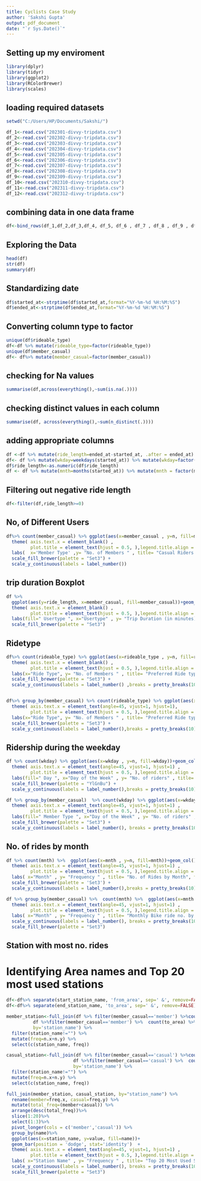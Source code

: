 ---
title: Cyclists Case Study
author: 'Sakshi Gupta'
output: pdf_document
date: "`r Sys.Date()`"
---

## Setting up my enviroment 

```{r message=FALSE, warning=FALSE}
library(dplyr)
library(tidyr)
library(ggplot2)
library(RColorBrewer)
library(scales)
```

## loading required datasets
```{r warning=FALSE}
setwd("C:/Users/HP/Documents/Sakshi/")

df_1<-read.csv("202301-divvy-tripdata.csv")
df_2<-read.csv("202302-divvy-tripdata.csv")
df_3<-read.csv("202303-divvy-tripdata.csv")
df_4<-read.csv("202304-divvy-tripdata.csv")
df_5<-read.csv("202305-divvy-tripdata.csv")
df_6<-read.csv("202306-divvy-tripdata.csv")
df_7<-read.csv("202307-divvy-tripdata.csv")
df_8<-read.csv("202308-divvy-tripdata.csv")
df_9<-read.csv("202309-divvy-tripdata.csv")
df_10<-read.csv("202310-divvy-tripdata.csv")
df_11<-read.csv("202311-divvy-tripdata.csv")
df_12<-read.csv("202312-divvy-tripdata.csv")

```


## combining data in one data frame

```{r warning=FALSE}
df<-bind_rows(df_1,df_2,df_3,df_4, df_5, df_6 , df_7 , df_8 , df_9 , df_10, df_11, df_12)

```

## Exploring the Data
```{r warning=FALSE}

head(df)
str(df)
summary(df)

```

## Standardizing date
```{r warning=FALSE}
df$started_at<-strptime(df$started_at,format="%Y-%m-%d %H:%M:%S")
df$ended_at<-strptime(df$ended_at,format="%Y-%m-%d %H:%M:%S")
```

## Converting column type to factor
```{r warning=FALSE}
unique(df$rideable_type)
df<-df %>% mutate(rideable_type=factor(rideable_type))
unique(df$member_casual)
df<- df%>% mutate(member_casual=factor(member_casual))
```


## checking for Na values
```{r warning=FALSE}
summarise(df,across(everything(),~sum(is.na(.))))
```

## checking distinct values in each column
```{r warning=FALSE}
summarise(df, across(everything(),~sum(n_distinct(.))))
```


## adding appropriate columns
```{r warning=FALSE}
df <-df %>% mutate(ride_length=ended_at-started_at, .after = ended_at) %>% mutate(ride_length=ride_length/60)
df<- df %>% mutate(wkday=weekdays(started_at)) %>% mutate(wkday=factor(wkday,levels=c('Monday','Tuesday','Wednesday','Thursday','Friday','Saturday','Sunday')))
df$ride_length<-as.numeric(df$ride_length)
df <- df %>% mutate(mnth=months(started_at)) %>% mutate(mnth = factor(mnth, levels = c('January','February',"March"   ,  "April"  ,   "May"    ,   "June"    ,  "July"     , "August" , "September", "October"  , "November" , "December" )))
```

## Filtering out negative ride length
```{r warning=FALSE}
df<-filter(df,ride_length>=0)
```

## No, of Different Users
```{r warning=FALSE}
df%>% count(member_casual) %>% ggplot(aes(x=member_casual , y=n, fill=member_casual))+geom_col() +
  theme( axis.text.x = element_blank() ,  
         plot.title = element_text(hjust = 0.5, ),legend.title.align = 0.5, ) +
  labs(  x='Member Type' ,y= "No. of Members " , title= "Casual Riders and Members", fill='Member Type') + 
  scale_fill_brewer(palette = "Set3") +
  scale_y_continuous(labels = label_number())
```

## trip duration Boxplot
```{r warning=FALSE}
df %>% 
  ggplot(aes(y=ride_length, x=member_casual, fill=member_casual))+geom_boxplot()+ ylim(0,100) +
  theme( axis.text.x = element_blank() ,  
         plot.title = element_text(hjust = 0.5, ),legend.title.align = 0.5) +
  labs(fill=" Usertype ", x="Usertype" , y= "Trip Duration (in minutes)" , title= "Trip Duration ") + 
  scale_fill_brewer(palette = "Set3") 
```

## Ridetype
```{r warning=FALSE}
df%>% count(rideable_type) %>% ggplot(aes(x=rideable_type , y=n, fill=rideable_type))+geom_col() +
  theme( axis.text.x = element_blank() ,  
         plot.title = element_text(hjust = 0.5, ),legend.title.align = 0.5, ) +
  labs(x="Ride Type", y= "No. of Members " , title= "Preferred Ride type", fill='Ride Type') + 
  scale_fill_brewer(palette = "Set3") +
  scale_y_continuous(labels = label_number() ,breaks = pretty_breaks(10))


df%>% group_by(member_casual) %>% count(rideable_type) %>% ggplot(aes(x=rideable_type , y=n, fill=member_casual))+geom_bar(stat='identity', position = 'dodge') +
  theme( axis.text.x = element_text(angle=45, vjust=1, hjust=1),  
         plot.title = element_text(hjust = 0.5, ),legend.title.align = 0.5, ) +
  labs(x="Ride Type", y= "No. of Members " , title= "Preferred Ride type", fill='Ride Type') + 
  scale_fill_brewer(palette = "Set3") +
  scale_y_continuous(labels = label_number(),breaks = pretty_breaks(10))
```

## Ridership during the weekday
```{r warning=FALSE}
df %>% count(wkday) %>% ggplot(aes(x=wkday , y=n, fill=wkday))+geom_col() +
  theme( axis.text.x = element_text(angle=45, vjust=1, hjust=1) , 
         plot.title = element_text(hjust = 0.5, ),legend.title.align = 0.5, legend.position = 'none') +
  labs(fill=" Day ", x="Day of the Week" , y= "No. of riders" , title= "Ride Distribution by Weekday") + 
  scale_fill_brewer(palette = "YlGnBu") +
  scale_y_continuous(labels = label_number(),breaks = pretty_breaks(10))

df %>% group_by(member_casual)  %>% count(wkday) %>% ggplot(aes(x=wkday , y=n, fill=member_casual))+geom_bar(stat='identity', position = 'dodge') +
  theme( axis.text.x = element_text(angle=45, vjust=1, hjust=1) , 
         plot.title = element_text(hjust = 0.5, ),legend.title.align = 0.5) +
  labs(fill=" Member Type ", x="Day of the Week" , y= "No. of riders" , title= "Member Distribution during the Week") + 
  scale_fill_brewer(palette = "Set3") +
  scale_y_continuous(labels = label_number(), breaks = pretty_breaks(10))
```

 

## No. of rides by month
```{r warning=FALSE}
df %>% count(mnth) %>%  ggplot(aes(x=mnth , y=n, fill=mnth))+geom_col() +
  theme( axis.text.x = element_text(angle=45, vjust=1, hjust=1) ,  
         plot.title = element_text(hjust = 0.5, ),legend.title.align = 0.5, legend.position = 'none') +
  labs( x="Month" , y= "Frequency " , title= "No. of Rides by Month", fill='Month') + 
  scale_fill_brewer(palette = 'Set3') +
  scale_y_continuous(labels = label_number(),breaks = pretty_breaks(10))

df %>% group_by(member_casual) %>%  count(mnth) %>%  ggplot(aes(x=mnth , y=n, fill=member_casual))+geom_bar(position = 'dodge', stat='identity') +
  theme( axis.text.x = element_text(angle=45, vjust=1, hjust=1) , 
         plot.title = element_text(hjust = 0.5, ),legend.title.align = 0.5) +
  labs( x="Month" , y= "Frequency " , title= "Monthly Bike ride no. by Usertype", fill='User Type') + 
  scale_y_continuous(labels = label_number(), breaks = pretty_breaks(10))+
  scale_fill_brewer(palette = "Set3")
```

## Station with most no. rides
#  Identifying Area names and Top 20 most used stations
```{r warning=FALSE}
df<-df%>% separate(start_station_name, 'from_area', sep=' &', remove=FALSE)
df<-df%>% separate(end_station_name, 'to_area', sep=' &', remove=FALSE)

member_station<-full_join(df %>% filter(member_casual=='member') %>%count(from_area) %>% rename(station_name=from_area),
          df %>%filter(member_casual=='member') %>%  count(to_area) %>% rename(station_name=to_area), 
          by='station_name') %>% 
  filter(station_name!="") %>%
  mutate(freq=n.x+n.y) %>% 
  select(c(station_name, freq))

casual_station<-full_join(df %>% filter(member_casual=='casual') %>%count(from_area) %>% rename(station_name=from_area),
                         df %>%filter(member_casual=='casual') %>%  count(to_area) %>% rename(station_name=to_area), 
                         by='station_name') %>% 
  filter(station_name!="") %>%
  mutate(freq=n.x+n.y) %>% 
  select(c(station_name, freq))

full_join(member_station, casual_station, by="station_name") %>%
  rename(member=freq.x, casual=freq.y) %>%
  mutate(total_freq=(member+casual)) %>%
  arrange(desc(total_freq))%>%
  slice(1:20)%>%
  select(1:3)%>%
  pivot_longer(cols = c('member','casual')) %>%
  group_by(name)%>%
  ggplot(aes(x=station_name, y=value, fill=name))+ 
  geom_bar(position = 'dodge', stat='identity')  +
  theme( axis.text.x = element_text(angle=45, vjust=1, hjust=1) , 
         plot.title = element_text(hjust = 0.5, ),legend.title.align = 0.5) +
  labs( x="Station Name" , y= "Frequency " , title= "Top 20 Most Used Stations", fill='User Type') + 
  scale_y_continuous(labels = label_number(), breaks = pretty_breaks(10))+
  scale_fill_brewer(palette = "Set3")
```
